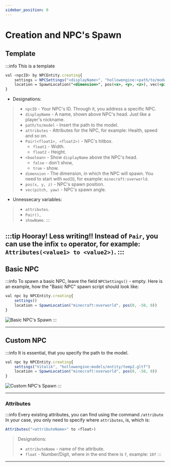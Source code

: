 ```yaml
---
sidebar_position: 0
---
```


# Creation and NPC's Spawn

## Template

:::info This is a template

```jsx
val <npcID> by NPCEntity.creating{
    settings = NPCSettings("<displayName>", "hollowengine:<path/to/model>.gltf",   Attributes(<attributes>), Pair(<float1>, <float2>), <boolean>)
    location = SpawnLocation("<dimension>", pos(<x>, <y>, <z>), vec(<pitch>, <yaw>))
}
```

- Designations:
> - `npcID` - Your NPC's ID. Through it, you address a specific NPC.
> - `displayName` - A name, shown above NPC's head. Just like a player's nickname.
> - `path/to/model` - Insert the path to the model.
> - `attributes` - Attributes for the NPC, for example: Health, speed and so on.
> - `Pair(<float1>, <float2>)` - NPC's hitbox.
>   - `float1` - Width.
>   - `float2` - Height.
> - `<boolean>` - Show `displayName` above the NPC's head.
>   - `false` - don't show,
>   - `true` - show.
> - `dimension` - The dimension, in which the NPC will spawn. You need to start with `modID`, for example: `minecraft:overworld`.
> - `pos(x, y, z)` - NPC's spawn position.
> - `vec(pitch, yaw)` - NPC's spawn angle.

- Unnessecary variables:
> - `attributes`. 
> - `Pair(),` 
> - `showName`.
:::

:::tip Hooray! Less writing!!
Instead of `Pair`, you can use the infix `to` operator, for example: `Attributes(<value1> to <value2>)`.
:::
---

## Basic NPC

:::info To spawn a basic NPC, leave the field `NPCSettings()` - empty.
Here is an example, how the "Basic NPC" spawn script should look like:
```jsx
val npc by NPCEntity.creating{
    settings()
    location = SpawnLocation("minecraft:overworld", pos(0, -58, 0))
}
```
![Basic NPC's Spawn](../../.resourses/spawn-basic-npc.gif)
:::

---

## Custom NPC

:::info It is essential, that you specify the path to the model.
```jsx
val npc by NPCEntity.creating{
    settings("Vitalik", "hollowengine:models/entity/temp2.gltf")
    location = SpawnLocation("minecraft:overworld", pos(0, -58, 0))
}
```
![Custom NPC's Spawn](../../.resourses/spawn-custom-npc.gif)
:::

---

### Attributes

:::info Every existing attributes, you can find using the command `/attribute`
In your case, you only need to specify where `attributes`, is, which is:
```jsx
Attributes("<attributeName>" to <float>)
```
> Designations:
> - `attributeName` - name of the attribute.
> - `float` - Number/Digit, where in the end there is `f`, example: `10f`
:::

---
